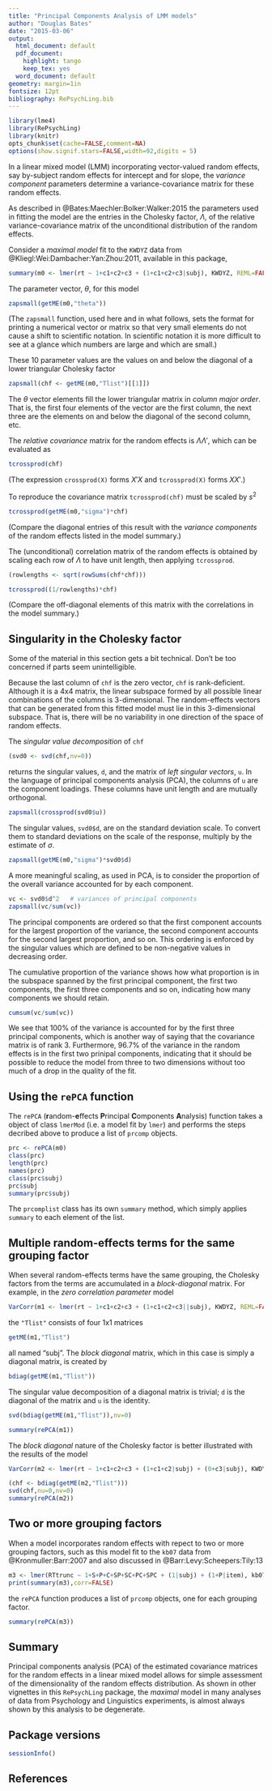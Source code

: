 ```yaml
---
title: "Principal Components Analysis of LMM models"
author: "Douglas Bates"
date: "2015-03-06"
output:
  html_document: default
  pdf_document:
    highlight: tango
    keep_tex: yes
  word_document: default
geometry: margin=1in
fontsize: 12pt
bibliography: RePsychLing.bib
---
```

<!-- 
%\VignetteEngine{knitr::knitr}
%\VignetteIndexEntry{Principal Components Analysis of LMM models}
-->

```r
library(lme4)
library(RePsychLing)
library(knitr)
opts_chunk$set(cache=FALSE,comment=NA)
options(show.signif.stars=FALSE,width=92,digits = 5)
```

In a linear mixed model (LMM) incorporating vector-valued random
effects, say by-subject random effects for intercept and for slope,
the _variance component_ parameters determine a variance-covariance
matrix for these random effects.

As described in @Bates:Maechler:Bolker:Walker:2015
the parameters used in fitting the model are the entries in the
Cholesky factor, $\Lambda$, of the relative variance-covariance
matrix of the unconditional distribution of the random effects.

Consider a _maximal model_ fit to the `KWDYZ` data from @Kliegl:Wei:Dambacher:Yan:Zhou:2011, available in this package,
```r
summary(m0 <- lmer(rt ~ 1+c1+c2+c3 + (1+c1+c2+c3|subj), KWDYZ, REML=FALSE))
```
The parameter vector, $\theta$, for this model
```r
zapsmall(getME(m0,"theta"))
```
(The `zapsmall` function, used here and in what follows, sets the format for printing a numerical vector or matrix so that very small elements do not cause a shift to scientific notation.  In scientific notation it is more difficult to see at a glance which numbers are large and which are small.)

These 10 parameter values are the values on and below the diagonal of a lower triangular Cholesky factor
```r
zapsmall(chf <- getME(m0,"Tlist")[[1]])
```
The $\theta$ vector elements fill the lower triangular matrix in _column major order_.  That is, the first four elements of the vector are the first column, the next three are the elements on and below the diagonal of the second column, etc.

The _relative covariance_ matrix for the random effects is $\Lambda\Lambda'$, which can be evaluated as
```r
tcrossprod(chf)
```
(The expression `crossprod(X)` forms $X'X$ and `tcrossprod(X)` forms $XX'$.)

To reproduce the covariance matrix `tcrossprod(chf)` must be scaled by $s^2$
```r
tcrossprod(getME(m0,"sigma")*chf)
```
(Compare the diagonal entries of this result with the _variance components_ of the random effects listed in the model summary.)

The (unconditional) correlation matrix of the random effects is obtained by scaling each row of $\Lambda$ to have unit length, then applying `tcrossprod`.
```r
(rowlengths <- sqrt(rowSums(chf*chf)))
```
```r
tcrossprod((1/rowlengths)*chf)
```
(Compare the off-diagonal elements of this matrix with the correlations in the model summary.)

## Singularity in the Cholesky factor

Some of the material in this section gets a bit technical.  Don't be too concerned if parts seem unintelligible.

Because the last column of `chf` is the zero vector, `chf` is rank-deficient.  Although it is a 4x4 matrix, the linear subspace formed by all possible linear combinations of the columns is 3-dimensional.  The random-effects vectors that can be generated from this fitted model must lie in this 3-dimensional subspace.  That is, there will be no variability in one direction of the space of random effects.

The _singular value decomposition_ of `chf`
```r
(svd0 <- svd(chf,nv=0))
```
returns the singular values, `d`, and the matrix of _left singular vectors_, `u`.  In the language of principal components analysis (PCA), the columns of `u` are the component loadings.  These columns have unit length and are mutually orthogonal.
```r
zapsmall(crossprod(svd0$u))
```

The singular values, `svd0$d`, are on the standard deviation scale.  To convert them to standard deviations on the scale of the response, multiply by the estimate of $\sigma$.
```r
zapsmall(getME(m0,"sigma")*svd0$d)
```

A more meaningful scaling, as used in PCA, is to consider the proportion of the overall variance accounted for by each component.
```r
vc <- svd0$d^2   # variances of principal components
zapsmall(vc/sum(vc))
```

The principal components are ordered so that the first component accounts for the largest proportion of the variance, the second component accounts for the second largest proportion, and so on.  This ordering is enforced by the singular values which are defined to be non-negative values in decreasing order.

The cumulative proportion of the variance shows how what proportion is in the subspace spanned by the first principal component, the first two components, the first three components and so on, indicating how many components we should retain.
```r
cumsum(vc/sum(vc))
```

We see that 100% of the variance is accounted for by the first three principal components, which is another way of saying that the covariance matrix is of rank 3. Furthermore, 96.7% of the variance in the random effects is in the first two prinipal components, indicating that it should be possible to reduce the model from three to two dimensions without too much of a drop in the quality of the fit.

## Using the `rePCA` function

The `rePCA` (**r**andom-**e**ffects **P**rincipal **C**omponents **A**nalysis) function takes a object of class `lmerMod` (i.e. a model fit by `lmer`) and performs the steps decribed above to produce a list of `prcomp` objects.
```r
prc <- rePCA(m0)
class(prc)
length(prc)
names(prc)
class(prc$subj)
prc$subj
summary(prc$subj)
```

The `prcomplist` class has its own `summary` method, which simply applies `summary` to each element of the list.

## Multiple random-effects terms for the same grouping factor

When several random-effects terms have the same grouping, the Cholesky factors from the terms are accumulated in a _block-diagonal_ matrix. For example, in the _zero correlation parameter_ model
```r
VarCorr(m1 <- lmer(rt ~ 1+c1+c2+c3 + (1+c1+c2+c3||subj), KWDYZ, REML=FALSE))
```
the `"Tlist"` consists of four 1x1 matrices
```r
getME(m1,"Tlist")
```
all named "subj".  The _block diagonal_ matrix, which in this case is simply a diagonal matrix, is created by
```r
bdiag(getME(m1,"Tlist"))
```

The singular value decomposition of a diagonal matrix is trivial; `d` is the diagonal of the matrix and `u` is the identity.
```r
svd(bdiag(getME(m1,"Tlist")),nv=0)
```
```r
summary(rePCA(m1))
```

The _block diagonal_ nature of the Cholesky factor is better illustrated with the results of the model
```r
VarCorr(m2 <- lmer(rt ~ 1+c1+c2+c3 + (1+c1+c2|subj) + (0+c3|subj), KWDYZ, REML=FALSE))
```
```r
(chf <- bdiag(getME(m2,"Tlist")))
svd(chf,nu=0,nv=0)
summary(rePCA(m2))
```

## Two or more grouping factors

When a model incorporates random effects with repect to two or more grouping factors, such as this model fit to the `kb07` data from @Kronmuller:Barr:2007 and also discussed in @Barr:Levy:Scheepers:Tily:13
```r
m3 <- lmer(RTtrunc ~ 1+S+P+C+SP+SC+PC+SPC + (1|subj) + (1+P|item), kb07, REML=FALSE)
print(summary(m3),corr=FALSE)
```
the `rePCA` function produces a list of `prcomp` objects, one for each grouping factor.
```r
summary(rePCA(m3))
```

## Summary

Principal components analysis (PCA) of the estimated covariance matrices for the random effects in a linear mixed model allows for simple assessment of the dimensionality of the random effects distribution.  As shown in other vignettes in this `RePsychLing` package, the _maximal_ model in many analyses of data from Psychology and Linguistics experiments, is almost always shown by this analysis to be degenerate.


## Package versions
```r
sessionInfo()

```

## References